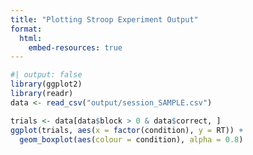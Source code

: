 ```yaml
---
title: "Plotting Stroop Experiment Output"
format: 
  html:
    embed-resources: true
---
```


```r
#| output: false
library(ggplot2)
library(readr)
data <- read_csv("output/session_SAMPLE.csv")
```

```r
trials <- data[data$block > 0 & data$correct, ]
ggplot(trials, aes(x = factor(condition), y = RT)) +
  geom_boxplot(aes(colour = condition), alpha = 0.8)
```
